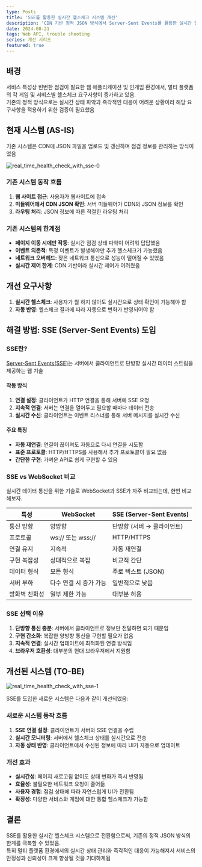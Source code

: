 ---
type: Posts
title: 'SSE를 활용한 실시간 헬스체크 시스템 개선'
description: 'CDN 기반 정적 JSON 방식에서 Server-Sent Events를 활용한 실시간 헬스체크 시스템으로 전환해보기'
date: 2024-08-21
tags: Web API, trouble shooting
series: 개선 시리즈
featured: true
---

## 배경

서비스 특성상 빈번한 점검이 필요한 웹 애플리케이션 및 인게임 환경에서, 멀티 플랫폼의 각 게임 및 서비스별 헬스체크 요구사항이 증가하고 있음.<br />
기존의 정적 방식으로는 실시간 상태 파악과 즉각적인 대응이 어려운 상황이라 해당 요구사항을 적용하기 위한 검증이 필요했음

## 현재 시스템 (AS-IS)

기존 시스템은 CDN에 JSON 파일을 업로드 및 갱신하며 점검 정보를 관리하는 방식이었음

![real_time_health_check_with_sse-0](./images/real_time_health_check_with_sse_0.webp)

### 기존 시스템 동작 흐름

1. **웹 사이트 접근**: 사용자가 웹사이트에 접속
2. **미들웨어에서 CDN JSON 확인**: 서버 미들웨어가 CDN의 JSON 정보를 확인
3. **라우팅 처리**: JSON 정보에 따른 적절한 라우팅 처리

### 기존 시스템의 한계점

- **페이지 이동 시에만 작동**: 실시간 점검 상태 파악이 어려워 답답했음
- **이벤트 의존적**: 특정 이벤트가 발생해야만 추가 헬스체크가 가능했음
- **네트워크 오버헤드**: 잦은 네트워크 통신으로 성능이 떨어질 수 있었음
- **실시간 제어 한계**: CDN 기반이라 실시간 제어가 어려웠음

## 개선 요구사항

1. **실시간 헬스체크**: 사용자가 뭘 하지 않아도 실시간으로 상태 확인이 가능해야 함
2. **자동 반영**: 헬스체크 결과에 따라 자동으로 변화가 반영되어야 함

## 해결 방법: SSE (Server-Sent Events) 도입

### SSE란?

[Server-Sent Events(SSE)](https://developer.mozilla.org/ko/docs/Web/API/Server-sent_events/Using_server-sent_events)는 서버에서 클라이언트로 단방향 실시간 데이터 스트림을 제공하는 웹 기술

#### 작동 방식

1. **연결 설정**: 클라이언트가 HTTP 연결을 통해 서버에 SSE 요청
2. **지속적 연결**: 서버는 연결을 열어두고 필요할 때마다 데이터 전송
3. **실시간 수신**: 클라이언트는 이벤트 리스너를 통해 서버 메시지를 실시간 수신

#### 주요 특징

- **자동 재연결**: 연결이 끊어져도 자동으로 다시 연결을 시도함
- **표준 프로토콜**: HTTP/HTTPS를 사용해서 추가 프로토콜이 필요 없음
- **간단한 구현**: 가벼운 API로 쉽게 구현할 수 있음

### SSE vs WebSocket 비교

실시간 데이터 통신을 위한 기술로 WebSocket과 SSE가 자주 비교되는데, 한번 비교해보자.

| 특성          | WebSocket              | SSE (Server-Sent Events)   |
| ------------- | ---------------------- | -------------------------- |
| 통신 방향     | 양방향                 | 단방향 (서버 → 클라이언트) |
| 프로토콜      | ws:// 또는 wss://      | HTTP/HTTPS                 |
| 연결 유지     | 지속적                 | 자동 재연결                |
| 구현 복잡성   | 상대적으로 복잡        | 비교적 간단                |
| 데이터 형식   | 모든 형식              | 주로 텍스트 (JSON)         |
| 서버 부하     | 다수 연결 시 증가 가능 | 일반적으로 낮음            |
| 방화벽 친화성 | 일부 제한 가능         | 대부분 허용                |

### SSE 선택 이유

1. **단방향 통신 충분**: 서버에서 클라이언트로 정보만 전달하면 되기 때문임
2. **구현 간소화**: 복잡한 양방향 통신을 구현할 필요가 없음
3. **지속적 연결**: 실시간 업데이트에 최적화된 연결 방식임
4. **브라우저 호환성**: 대부분의 현대 브라우저에서 지원함

## 개선된 시스템 (TO-BE)

![real_time_health_check_with_sse-1](./images/real_time_health_check_with_sse_1.webp)

SSE를 도입한 새로운 시스템은 다음과 같이 개선되었음:

### 새로운 시스템 동작 흐름

1. **SSE 연결 설정**: 클라이언트가 서버와 SSE 연결을 수립
2. **실시간 모니터링**: 서버에서 헬스체크 상태를 실시간으로 전송
3. **자동 상태 반영**: 클라이언트에서 수신된 정보에 따라 UI가 자동으로 업데이트

### 개선 효과

- **실시간성**: 페이지 새로고침 없이도 상태 변화가 즉시 반영됨
- **효율성**: 불필요한 네트워크 요청이 줄어듦
- **사용자 경험**: 점검 상태에 따라 자연스럽게 UI가 전환됨
- **확장성**: 다양한 서비스와 게임에 대한 통합 헬스체크가 가능함

## 결론

SSE를 활용한 실시간 헬스체크 시스템으로 전환함으로써, 기존의 정적 JSON 방식의 한계를 극복할 수 있었음.<br />
특히 멀티 플랫폼 환경에서의 실시간 상태 관리와 즉각적인 대응이 가능해져서 서비스의 안정성과 신뢰성이 크게 향상될 것을 기대하게됨
